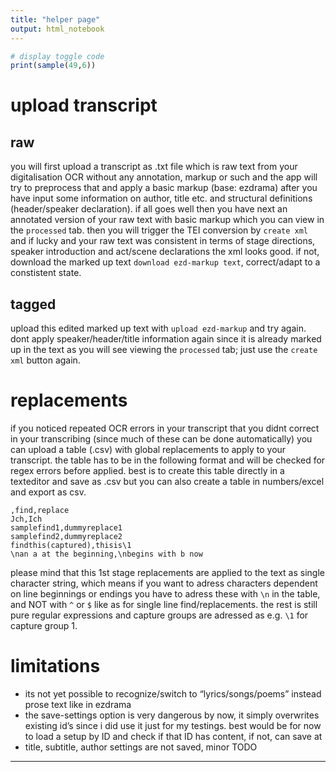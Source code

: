 ```yaml
---
title: "helper page"
output: html_notebook
---
```


```r
# display toggle code
print(sample(49,6))
```

# upload transcript
## raw
you will first upload a transcript as .txt file which is raw text from your digitalisation OCR without any annotation, markup or such and the app will try to preprocess that and apply a basic markup (base: ezdrama) after you have input some information on author, title etc. and structural definitions (header/speaker declaration). if all goes well then you have next an annotated version of your raw text with basic markup which you can view in the `processed` tab. then you will trigger the TEI conversion by `create xml` and if lucky and your raw text was consistent in terms of stage directions, speaker introduction and act/scene declarations the xml looks good. if not, download the marked up text `download ezd-markup text`, correct/adapt to a constistent state. 

## tagged
upload this edited marked up text with `upload ezd-markup` and try again. dont apply speaker/header/title information again since it is already marked up in the text as you will see viewing the `processed` tab; just use the `create xml` button again.


# replacements
if you noticed repeated OCR errors in your transcript that you didnt correct in your transcribing (since much of these can be done automatically) you can upload a table (.csv) with global replacements to apply to your transcript. the table has to be in the following format and will be checked for regex errors before applied. best is to create this table directly in a texteditor and save as .csv but you can also create a table in numbers/excel and export as csv.


```{}
,find,replace
Jch,Ich
samplefind1,dummyreplace1
samplefind2,dummyreplace2
findthis(captured),thisis\1
\nan a at the beginning,\nbegins with b now

```

please mind that this 1st stage replacements are applied to the text as single character string, which means if you want to adress characters dependent on line beginnings or endings you have to adress these with `\n` in the table, and NOT with `^` or `$` like as for single line find/replacements. the rest is still pure regular expressions and capture groups are adressed as e.g. `\1` for capture group 1. 

# limitations
- its not yet possible to recognize/switch to "lyrics/songs/poems" instead prose text like in ezdrama
- the save-settings option is very dangerous by now, it simply overwrites existing id's since i did use it just for my testings. best would be for now to load a setup by ID and check if that ID has content, if not, can save at
- title, subtitle, author settings are not saved, minor TODO

----
